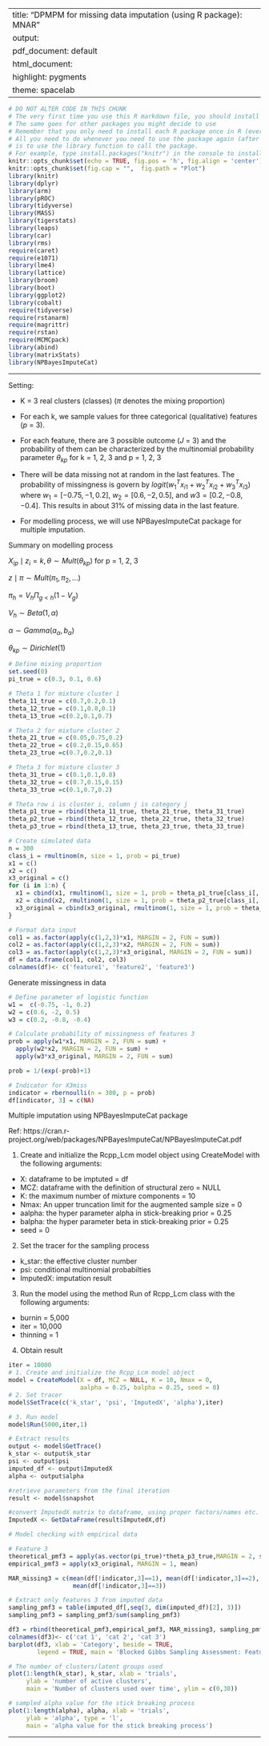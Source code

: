 
---
title: "DPMPM for missing data imputation (using R package): MNAR"
output:
  pdf_document: default
  html_document:
    highlight: pygments
    theme: spacelab
---

```r
# DO NOT ALTER CODE IN THIS CHUNK
# The very first time you use this R markdown file, you should install each of the packages below.
# The same goes for other packages you might decide to use
# Remember that you only need to install each R package once in R (ever -- unless you change computers).
# All you need to do whenever you need to use the package again (after restarting the R session),
# is to use the library function to call the package.
# For example, type install.packages("knitr") in the console to install the knitr package. 
knitr::opts_chunk$set(echo = TRUE, fig.pos = 'h', fig.align = 'center')
knitr::opts_chunk$set(fig.cap = "",  fig.path = "Plot")
library(knitr)
library(dplyr)
library(arm)
library(pROC)
library(tidyverse)
library(MASS)
library(tigerstats)
library(leaps)
library(car)
library(rms)
require(caret)
require(e1071)
library(lme4) 
library(lattice)
library(broom)
library(boot)
library(ggplot2)
library(cobalt)
require(tidyverse)
require(rstanarm)
require(magrittr)
require(rstan)
require(MCMCpack)
library(abind)
library(matrixStats)
library(NPBayesImputeCat)
```

* * *

Setting: 

- K = 3 real clusters (classes) ($\pi$ denotes the mixing proportion)

- For each k, we sample values for three categorical (qualitative) features ($p$ = 3).

- For each feature, there are 3 possible outcome ($J$ = 3) and the probability of them can be characterized by the multinomial probability parameter $\theta_{kp}$ for k = 1, 2, 3 and p = 1, 2, 3

- There will be data missing not at random in the last features. The probability of missingness is govern by $logit(w_1^Tx_{i1} + w_2^Tx_{i2} + w_3^Tx_{i3})$ where $w_1 = [-0.75, -1, 0.2]$, $w_2 = [0.6, -2, 0.5]$, and $w3 = [0.2, -0.8, -0.4]$. This results in  about 31% of missing data in the last feature.

- For modelling process, we will use NPBayesImputeCat package for multiple imputation.


Summary on modelling process

$X_{ip}\mid z_i = k, \theta \sim Mult(\theta_{kp})$ for p = 1, 2, 3

$z \mid \pi \sim Mult(\pi_1,\pi_2, ...)$

$\pi_h = V_h\Pi_{g<h}(1-V_g)$

$V_h \sim Beta(1, \alpha)$

$\alpha \sim Gamma(a_{\alpha}, b_{\alpha})$

$\theta_{kp} \sim Dirichlet(1)$

```r
# Define mixing proportion
set.seed(0)
pi_true = c(0.3, 0.1, 0.6)

# Theta 1 for mixture cluster 1
theta_11_true = c(0.7,0.2,0.1)
theta_12_true = c(0.1,0.8,0.1)
theta_13_true =c(0.2,0.1,0.7)

# Theta 2 for mixture cluster 2
theta_21_true = c(0.05,0.75,0.2)
theta_22_true = c(0.2,0.15,0.65)
theta_23_true =c(0.7,0.2,0.1)

# Theta 3 for mixture cluster 3
theta_31_true = c(0.1,0.1,0.8)
theta_32_true = c(0.7,0.15,0.15)
theta_33_true =c(0.1,0.7,0.2)

# Theta row i is cluster i, column j is category j
theta_p1_true = rbind(theta_11_true, theta_21_true, theta_31_true)
theta_p2_true = rbind(theta_12_true, theta_22_true, theta_32_true)
theta_p3_true = rbind(theta_13_true, theta_23_true, theta_33_true)

# Create simulated data
n = 300
class_i = rmultinom(n, size = 1, prob = pi_true)
x1 = c()
x2 = c()
x3_original = c()
for (i in 1:n) {
  x1 = cbind(x1, rmultinom(1, size = 1, prob = theta_p1_true[class_i[, i]==1,]))
  x2 = cbind(x2, rmultinom(1, size = 1, prob = theta_p2_true[class_i[, i]==1,]))
  x3_original = cbind(x3_original, rmultinom(1, size = 1, prob = theta_p3_true[class_i[, i]==1,]))
}

# Format data input
col1 = as.factor(apply(c(1,2,3)*x1, MARGIN = 2, FUN = sum))
col2 = as.factor(apply(c(1,2,3)*x2, MARGIN = 2, FUN = sum))
col3 = as.factor(apply(c(1,2,3)*x3_original, MARGIN = 2, FUN = sum))
df = data.frame(col1, col2, col3)
colnames(df)<- c('feature1', 'feature2', 'feature3')
```

Generate missingness in data
```r
# Define parameter of logistic function
w1 =  c(-0.75, -1, 0.2)
w2 = c(0.6, -2, 0.5)
w3 = c(0.2, -0.8, -0.4)

# Calculate probability of missingness of features 3
prob = apply(w1*x1, MARGIN = 2, FUN = sum) + 
  apply(w2*x2, MARGIN = 2, FUN = sum) +
  apply(w3*x3_original, MARGIN = 2, FUN = sum)

prob = 1/(exp(-prob)+1)

# Indicator for X3miss
indicator = rbernoulli(n = 300, p = prob)
df[indicator, 3] = c(NA)
```

Multiple imputation using NPBayesImputeCat package

Ref: https://cran.r-project.org/web/packages/NPBayesImputeCat/NPBayesImputeCat.pdf

1. Create and initialize the Rcpp_Lcm model object using CreateModel with the following arguments:
  - X: dataframe to be imptuted = df
  - MCZ: dataframe with the definition of structural zero = NULL
  - K: the maximum number of mixture components = 10
  - Nmax: An upper truncation limit for the augmented sample size = 0
  - aalpha: the hyper parameter alpha in stick-breaking prior = 0.25
  - balpha: the hyper parameter beta in stick-breaking prior = 0.25
  - seed = 0

2. Set the tracer for the sampling process
  - k_star: the effective cluster number
  - psi: conditional multinomial probabilties
  - ImputedX: imputation result

3. Run the model using the method Run of Rcpp_Lcm class with the following arguments:
  - burnin = 5,000
  - iter = 10,000
  - thinning = 1

4. Obtain result


```r
iter = 10000
# 1. Create and initialize the Rcpp_Lcm model object
model = CreateModel(X = df, MCZ = NULL, K = 10, Nmax = 0,
                    aalpha = 0.25, balpha = 0.25, seed = 0)
# 2. Set tracer
model$SetTrace(c('k_star', 'psi', 'ImputedX', 'alpha'),iter)

# 3. Run model
model$Run(5000,iter,1)
```

```r
# Extract results
output <- model$GetTrace()
k_star <- output$k_star
psi <- output$psi
imputed_df <- output$ImputedX
alpha <- output$alpha

#retrieve parameters from the final iteration 
result <- model$snapshot

#convert ImputedX matrix to dataframe, using proper factors/names etc. 
ImputedX <- GetDataFrame(result$ImputedX,df)
```

```r
# Model checking with empirical data

# Feature 3
theoretical_pmf3 = apply(as.vector(pi_true)*theta_p3_true,MARGIN = 2, sum)
empirical_pmf3 = apply(x3_original, MARGIN = 1, mean)

MAR_missing3 = c(mean(df[!indicator,3]==1), mean(df[!indicator,3]==2),
                  mean(df[!indicator,3]==3))

# Extract only features 3 from imputed data
sampling_pmf3 = table(imputed_df[,seq(3, dim(imputed_df)[2], 3)])
sampling_pmf3 = sampling_pmf3/sum(sampling_pmf3)

df3 = rbind(theoretical_pmf3,empirical_pmf3, MAR_missing3, sampling_pmf3)
colnames(df3)<- c('cat 1', 'cat 2', 'cat 3')
barplot(df3, xlab = 'Category', beside = TRUE, 
        legend = TRUE, main = 'Blocked Gibbs Sampling Assessment: Feature 3')
```


```r
# The number of clusters/latent groups used
plot(1:length(k_star), k_star, xlab = 'trials', 
     ylab = 'number of active clusters', 
     main = 'Number of clusters used over time', ylim = c(0,30))
```


```r
# sampled alpha value for the stick breaking process
plot(1:length(alpha), alpha, xlab = 'trials', 
     ylab = 'alpha', type = 'l',
     main = 'alpha value for the stick breaking process')
```


* * *



